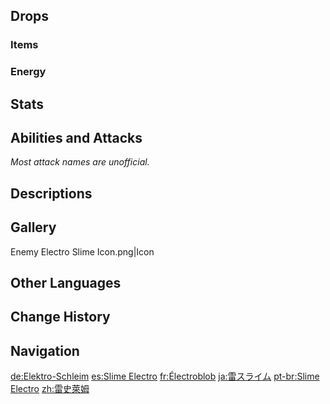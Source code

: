 {{Enemy Infobox
|image    = Enemy Electro Slime.png
|dmgtype  = Physical
|dmgtype2 = Electro
|weakpoint = no
|type     = Common Enemies
|family   = Elemental Lifeforms
|group    = Slimes
|location = Multiple
|ability1 = Elemental Infusion
}}
{{Enemy Intro}}

==Drops==
===Items===
{{Drops Table|type=Slimes (Small)}}

===Energy===
{{Energy Drops
|type  = Electro
|hp1   = 60
|p1    = 1
|hp2   = 0
|p2    = 1
}}

==Stats==
{{Enemy Stats|electro_res=Immune|hp_ratio=0.8|atk_ratio=.6|hp_type=1}}

==Abilities and Attacks==
''Most attack names are unofficial.''
{{Enemy Attacks
|name_1 = Electricity
|desc_1 = When electricity is present on an Electro Slime (indicated when its "antenna" is glowing), it will be inflicted with {{Electro}} at all times, and its attacks will deal {{Color|Electro DMG}}.
* An Electro Slime starts with and can possess a maximum of 4 gauges of electricity.
* Triggering [[Elemental Reactions]] on an Electro Slime will consume gauges of electricity. Every 1 [[Elemental Gauge Theory|gauge]] of {{Cryo}}/{{Pyro}}/{{Dendro}}, or 2 gauges of {{Geo}}/{{Anemo}} applied to the Electro Slime will consume 1 gauge of electricity.
* Additionally, every time the slime takes {{Color|Electro DMG}}, it will gain full electricity, regardless of the amount of Electro gauges applied. Therefore, due to the [[Swirl]] and [[Electro-Charged]] reaction's ability to deal {{Color|Electro DMG}}, {{Anemo}} or {{Hydro}} on their own will never be able to deplete the Electro Slime's electricity.
* '''Shock:''' Periodically consumes 1 gauge of '''electricity''' and releases a shockwave, dealing '''100% ATK''' as {{Color|AoE Electro DMG}} around itself. This attack deals DMG to both enemies and allies.
* '''Recharge:''' After a period of time has passed since '''electricity''' ran out, recharges to once again gain 4 gauges of '''electricity'''.
|file_1 = Electro Slime Shock
|caption_1 = Shock
|file_1_2 = Electro Slime Recharge
|caption_1_2 = Recharge

|name_2 = Bump
|desc_2 = Bumps into the player, dealing '''100% ATK''' as  {{Color|Electro DMG}} if '''electricity''' is present or {{Color|Physical DMG}} if '''electricity''' is not present.
}}

==Descriptions==
{{Description|A small monster created by the coalescing of Electro dispersed throughout nature.<br />According to analyses, the jumping of Electro [[Slimes]] reflects the electric potential difference in the ground. In areas brimming over with Electro, their unusual movements can be observed and used to avoid danger.|[[Archive]]}}

==Gallery==
<gallery>
Enemy Electro Slime Icon.png|Icon
</gallery>

==Other Languages==
{{Other Languages
|en      = Electro Slime
|zhs     = 雷史莱姆
|zhs_rm  = Léi Shǐláimǔ
|zht     = 雷史萊姆
|zht_rm  = Léi Shǐláimǔ
|zh_tl   = {{Lex|Electro|zh}} Slime
|ja      = 雷スライム
|ja_rm   = Kaminari Suraimu
|ja_tl   = {{Lex|Electro|ja}} Slime
|ko      = 번개 슬라임
|ko_rm   = Beongae Seullaim
|ko_tl   = {{Lex|Electro|ko}} Slime
|es      = Slime Electro
|es_tl   = Electro Slime
|fr      = Électroblob
|fr_tl   = Electro Blob
|ru      = Электро слайм
|ru_tl   = Electro Slime
|th      = Electro Slime
|vi      = Slime Lôi
|vi_tl   = {{Lex|Electro|vi}} Slime
|de      = Elektro-Schleim
|de_tl   = Electro Slime
|id      = Electro Slime
|pt      = Slime Electro
|pt_tl   = Electro Slime
|tr      = Elektrik Bodurlopu
|tr_tl   = 
|it      = Melmoso di Electro
|it_tl   = 
}}

==Change History==
{{Change History|1.0}}

==Navigation==
{{Enemy Navbox|type=Common}}

[[de:Elektro-Schleim]]
[[es:Slime Electro]]
[[fr:Électroblob]]
[[ja:雷スライム]]
[[pt-br:Slime Electro]]
[[zh:雷史萊姆]]
